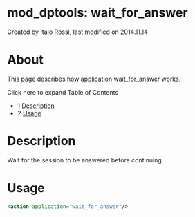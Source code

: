 
# mod_dptools: wait_for_answer 

 Created by  Italo Rossi, last modified on 2014.11.14

# About

This page describes how application wait\_for\_answer works.

Click here to expand Table of Contents

* 1 [Description](#description)
* 2 [Usage](#-freeswitch--mod_dptools-wait_for_answer-)

# Description

Wait for the session to be answered before continuing.

# Usage

```xml
<action application="wait_for_answer"/>
```


